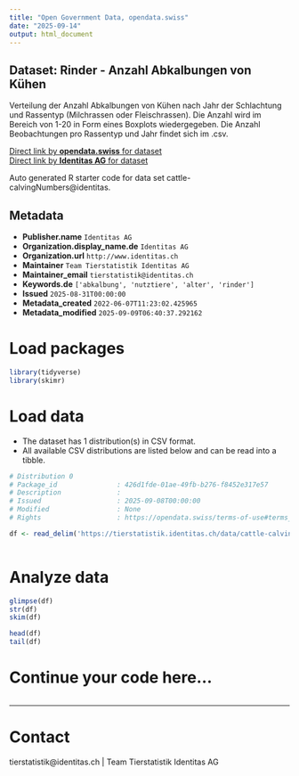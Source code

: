```yaml
---
title: "Open Government Data, opendata.swiss"
date: "2025-09-14"
output: html_document
---
```


## Dataset: Rinder - Anzahl Abkalbungen von Kühen

Verteilung der Anzahl Abkalbungen von Kühen nach Jahr der Schlachtung und Rassentyp (Milchrassen oder Fleischrassen). Die Anzahl wird im Bereich von 1-20 in Form eines Boxplots wiedergegeben. Die Anzahl Beobachtungen pro Rassentyp und Jahr findet sich im .csv.

[Direct link by **opendata.swiss** for dataset](https://opendata.swiss/de/dataset/rinder-anzahl-abkalbungen-von-kuhen)<br>
[Direct link by **Identitas AG** for dataset](https://tierstatistik.identitas.ch/)

Auto generated R starter code for data set cattle-calvingNumbers@identitas.

## Metadata

- **Publisher.name** `Identitas AG`
- **Organization.display_name.de** `Identitas AG`
- **Organization.url** `http://www.identitas.ch`
- **Maintainer** `Team Tierstatistik Identitas AG`
- **Maintainer_email** `tierstatistik@identitas.ch`
- **Keywords.de** `['abkalbung', 'nutztiere', 'alter', 'rinder']`
- **Issued** `2025-08-31T00:00:00`
- **Metadata_created** `2022-06-07T11:23:02.425965`
- **Metadata_modified** `2025-09-09T06:40:37.292162`


# Load packages

```r

library(tidyverse)
library(skimr)

```

# Load data

-   The dataset has 1 distribution(s) in CSV format.
-   All available CSV distributions are listed below and can be read into a tibble.

```r

# Distribution 0
# Package_id               : 426d1fde-01ae-49fb-b276-f8452e317e57
# Description              : 
# Issued                   : 2025-09-08T00:00:00
# Modified                 : None
# Rights                   : https://opendata.swiss/terms-of-use#terms_by

df <- read_delim('https://tierstatistik.identitas.ch/data/cattle-calvingNumbers.csv')



```

# Analyze data

```r

glimpse(df)
str(df)
skim(df)

head(df)
tail(df)

```

# Continue your code here...

```r

```

------------------------------------------------------------------------

# Contact

tierstatistik@identitas.ch | Team Tierstatistik Identitas AG
